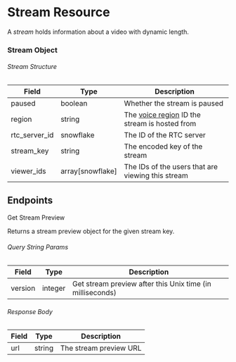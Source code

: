 # Stream Resource

A _stream_ holds information about a video with dynamic length.

### Stream Object

###### Stream Structure

| Field         | Type             | Description                                                                           |
| ------------- | ---------------- | ------------------------------------------------------------------------------------- |
| paused        | boolean          | Whether the stream is paused                                                          |
| region        | string           | The [voice region](/resources/voice#voice-region-object) ID the stream is hosted from |
| rtc_server_id | snowflake        | The ID of the RTC server                                                              |
| stream_key    | string           | The encoded key of the stream                                                         |
| viewer_ids    | array[snowflake] | The IDs of the users that are viewing this stream                                     |

## Endpoints

<RouteHeader method="GET" url="/streams/{stream_key}/preview">
  Get Stream Preview
</RouteHeader>

Returns a stream preview object for the given stream key.

###### Query String Params

| Field   | Type    | Description                                               |
| ------- | ------- | --------------------------------------------------------- |
| version | integer | Get stream preview after this Unix time (in milliseconds) |

###### Response Body

| Field | Type   | Description            |
| ----- | ------ | ---------------------- |
| url   | string | The stream preview URL |
